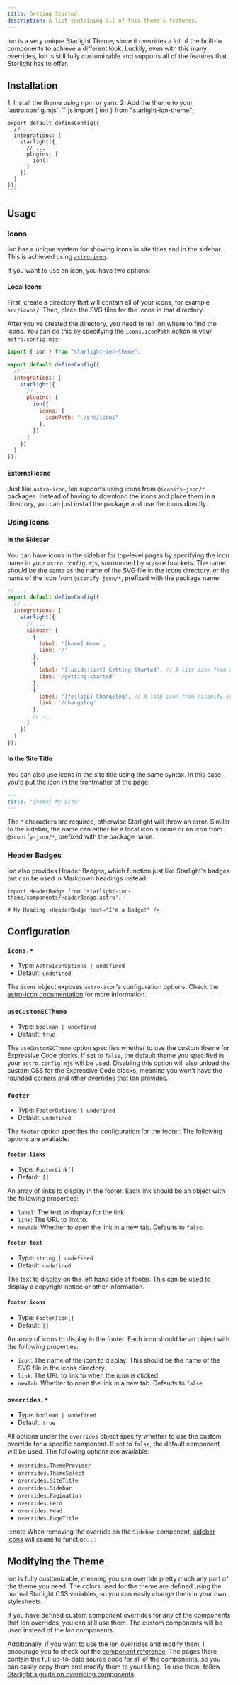 ```yaml
---
title: Getting Started
description: A list containing all of this theme's features.
---
```


Ion is a very unique Starlight Theme, since it overrides a lot of the built-in components to achieve a different look. Luckily, even with this many overrides, Ion is still fully customizable and supports all of the features that Starlight has to offer.

## Installation


<Steps>
1. Install the theme using npm or yarn:
    <PackageManagers pkg="starlight-ion-theme"/>
2. Add the theme to your `astro.config.mjs`:
    ```js
    import { ion } from "starlight-ion-theme";

    export default defineConfig({
      // ...
      integrations: [
        starlight({
          // ...
          plugins: [
            ion()
          ]
        })
      ]
    });
    ```
</Steps>

## Usage 

### Icons

Ion has a unique system for showing icons in site titles and in the sidebar. This is achieved using [`astro-icon`](https://www.astroicon.dev/). 

If you want to use an icon, you have two options:

#### Local Icons
First, create a directory that will contain all of your icons, for example `src/icons/`. Then, place the SVG files for the icons in that directory.

After you've created the directory, you need to tell Ion where to find the icons. You can do this by specifying the `icons.iconPath` option in your `astro.config.mjs`:

```js
import { ion } from "starlight-ion-theme";

export default defineConfig({
  // ...
  integrations: [
    starlight({
      // ...
      plugins: [
        ion({
          icons: {
            iconPath: "./src/icons"
          },
        })
      ]
    })
  ]
});
```

#### External Icons

Just like `astro-icon`, Ion supports using icons from `@iconify-json/*` packages. Instead of having to download the icons and place them in a directory, you can just install the package and use the icons directly.

### Using Icons

#### In the Sidebar
You can have icons in the sidebar for top-level pages by specifying the icon name in your `astro.config.mjs`, surrounded by square brackets. The name should be the same as the name of the SVG file in the icons directory, or the name of the icon from `@iconify-json/*`, prefixed with the package name:

```js
// ...
export default defineConfig({
  // ...
  integrations: [
    starlight({
      // ...
      sidebar: [
        {
          label: '[home] Home',
          link: '/'
        },
        {
          label: '[lucide:list] Getting Started', // A list icon from @iconify-json/lucide
          link: '/getting-started'
        },
        {
          label: '[fe:loop] Changelog', // A loop icon from @iconify-json/fe (feather icons)
          link: '/changelog'
        },
        // ...
      ]
    })
  ]
});
```

#### In the Site Title

You can also use icons in the site title using the same syntax. In this case, you'd put the icon in the frontmatter of the page:

```md
---
title: "[home] My Site"
---
```

The `"` characters are required, otherwise Starlight will throw an error. Similar to the sidebar, the name can either be a local icon's name or an icon from `@iconify-json/*`, prefixed with the package name.

### Header Badges

Ion also provides Header Badges, which function just like Starlight's badges but can be used in Markdown headings instead:

```mdx
import HeaderBadge from 'starlight-ion-theme/components/HeaderBadge.astro';

# My Heading <HeaderBadge text="I'm a Badge!" />
```

## Configuration

### `icons.*`
- Type: `AstroIconOptions | undefined`
- Default: `undefined`

The `icons` object exposes `astro-icon`'s configuration options. Check the [astro-icon documentation](https://www.astroicon.dev) for more information.

### `useCustomECTheme`
- Type: `boolean | undefined`
- Default: `true`

The `useCustomECTheme` option specifies whether to use the custom theme for Expressive Code blocks. If set to `false`, the default theme you specified in your `astro.config.mjs` will be used. Disabling this option will also unload the custom CSS for the Expressive Code blocks, meaning you won't have the rounded corners and other overrides that Ion provides.

### `footer`
- Type: `FooterOptions | undefined`
- Default: `undefined`

The `footer` option specifies the configuration for the footer. The following options are available:

#### `footer.links`
- Type: `FooterLink[]`
- Default: `[]`

An array of links to display in the footer. Each link should be an object with the following properties:

- `label`: The text to display for the link.
- `link`: The URL to link to.
- `newTab`: Whether to open the link in a new tab. Defaults to `false`.

#### `footer.text`
- Type: `string | undefined`
- Default: `undefined`

The text to display on the left hand side of footer. This can be used to display a copyright notice or other information.

#### `footer.icons`
- Type: `FooterIcon[]`
- Default: `[]`

An array of icons to display in the footer. Each icon should be an object with the following properties:

- `icon`: The name of the icon to display. This should be the name of the SVG file in the icons directory.
- `link`: The URL to link to when the icon is clicked.
- `newTab`: Whether to open the link in a new tab. Defaults to `false`.

### `overrides.*`
- Type: `boolean | undefined`
- Default: `true`

All options under the `overrides` object specify whether to use the custom override for a specific component. If set to `false`, the default component will be used. The following options are available:

- `overrides.ThemeProvider`
- `overrides.ThemeSelect`
- `overrides.SiteTitle`
- `overrides.Sidebar`
- `overrides.Pagination`
- `overrides.Hero`
- `overrides.Head`
- `overrides.PageTitle`

:::note
When removing the override on the `Sidebar` component, [sidebar icons](#sidebar-icons) will cease to function.
:::

## Modifying the Theme

Ion is fully customizable, meaning you can override pretty much any part of the theme you need. The colors used for the theme are defined using the normal Starlight CSS variables, so you can easily change them in your own stylesheets. 

If you have defined custom component overrides for any of the components that Ion overrides, you can still use them. The custom components will be used instead of the Ion components.

Additionally, if you want to use the Ion overrides and modify them, I encourage you to check out the [component reference](/starlight-ion-theme/reference/components). The pages there contain the full up-to-date source code for all of the components, so you can easily copy them and modify them to your liking. To use them, follow [Starlight's guide on overriding components](https://starlight.astro.build/guides/overriding-components/).
